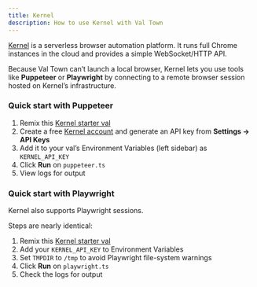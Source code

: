 ```yaml
---
title: Kernel
description: How to use Kernel with Val Town
---
```



[Kernel](https://onkernel.com/) is a serverless browser automation platform.
It runs full Chrome instances in the cloud and provides a simple WebSocket/HTTP API.

Because Val Town can’t launch a local browser, Kernel lets you use tools like **Puppeteer** or **Playwright** by connecting to a remote browser session hosted on Kernel’s infrastructure.

### Quick start with Puppeteer

1. Remix this [Kernel starter val](https://www.val.town/x/onkernel/kernel_starter)
2. Create a free [Kernel account](https://onkernel.com/) and generate an API key from **Settings → API Keys**
3. Add it to your val’s Environment Variables (left sidebar) as `KERNEL_API_KEY`
4. Click **Run** on `puppeteer.ts`
5. View logs for output

### Quick start with Playwright

Kernel also supports Playwright sessions.

Steps are nearly identical:

1. Remix this [Kernel starter val](https://www.val.town/x/onkernel/kernel_starter)
2. Add your `KERNEL_API_KEY` to Environment Variables
3. Set `TMPDIR` to `/tmp` to avoid Playwright file-system warnings
4. Click **Run** on `playwright.ts`
5. Check the logs for output
